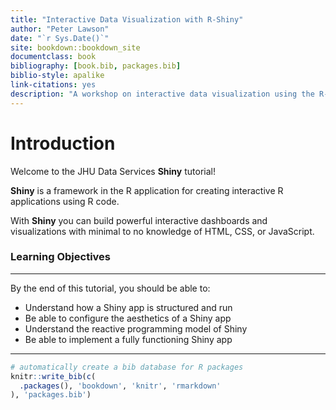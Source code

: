 ```yaml
--- 
title: "Interactive Data Visualization with R-Shiny"
author: "Peter Lawson"
date: "`r Sys.Date()`"
site: bookdown::bookdown_site
documentclass: book
bibliography: [book.bib, packages.bib]
biblio-style: apalike
link-citations: yes
description: "A workshop on interactive data visualization using the R-Shiny library in the R programming language."
---
```


# Introduction {-}

Welcome to the JHU Data Services **Shiny** tutorial! 

**Shiny** is a framework in the R application for creating interactive R applications using R code. 

With **Shiny** you can build powerful interactive dashboards and visualizations with minimal to no knowledge of HTML, CSS, or JavaScript.

### Learning Objectives {-}
***
By the end of this tutorial, you should be able to:
  
- Understand how a Shiny app is structured and run
- Be able to configure the aesthetics of a Shiny app
- Understand the reactive programming model of Shiny
- Be able to implement a fully functioning Shiny app

***

```r
# automatically create a bib database for R packages
knitr::write_bib(c(
  .packages(), 'bookdown', 'knitr', 'rmarkdown'
), 'packages.bib')
```
